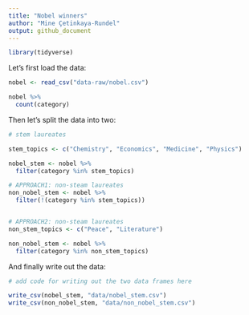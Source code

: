 ```yaml
---
title: "Nobel winners"
author: "Mine Çetinkaya-Rundel"
output: github_document
---
```


```r
library(tidyverse)
```

Let's first load the data:

```r
nobel <- read_csv("data-raw/nobel.csv")

nobel %>% 
  count(category)

```

Then let's split the data into two:

```r
# stem laureates

stem_topics <- c("Chemistry", "Economics", "Medicine", "Physics")

nobel_stem <- nobel %>%
  filter(category %in% stem_topics)

# APPROACH1: non-steam laureates
non_nobel_stem <- nobel %>%
  filter(!(category %in% stem_topics))


# APPROACH2: non-steam laureates
non_stem_topics <- c("Peace", "Literature")

non_nobel_stem <- nobel %>%
  filter(category %in% non_stem_topics)

```

And finally write out the data:

```r
# add code for writing out the two data frames here

write_csv(nobel_stem, "data/nobel_stem.csv")
write_csv(non_nobel_stem, "data/non_nobel_stem.csv")


```
